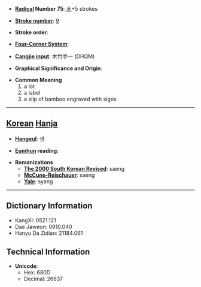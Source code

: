 * '''[[Wiktionary:Chinese radical index| Radical]] Number 75''': [[Wiktionary:Chinese radical index 木|木]]+5 strokes

* '''[[Wiktionary:Chinese total strokes index|Stroke number]]''': [[Wiktionary:Chinese total strokes index 9|9]]

* '''Stroke order''': 

* '''[[Wiktionary:Chinese four corner index|Four-Corner System]]''': 

* '''[[Wiktionary:Chinese Cangjie index|Cangjie input]]''': 木竹手一 (DHQM)

* '''Graphical Significance and Origin''': 

* '''Common Meaning'''
*#a lot
*# a label
*# a slip of bamboo engraved with signs


----

== [[Korean]] [[Hanja]] ==

* '''[[Hangeul]]''': 생

* '''[[Eumhun]] reading''': 

* '''Romanizations'''
** '''[[The 2000 South Korean Revised Romanization|The 2000 South Korean Revised]]''': saeng
** '''[[McCune-Reischauer]]''': saeng
** '''[[Yale]]''': syang

----

== Dictionary Information ==

* KangXi: 0521.121
* Dae Jaweon: 0910.040
* Hanyu Da Zidian: 21184.061

== Technical Information ==

* '''Unicode''':
** Hex: 680D
** Decimal: 26637